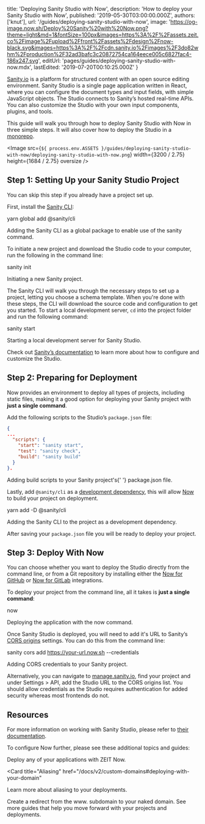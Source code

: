 
  title: 'Deploying Sanity Studio with Now',
  description: 'How to deploy your Sanity Studio with Now',
  published: '2019-05-30T03:00:00.000Z',
  authors: ['knut'],
  url: '/guides/deploying-sanity-studio-with-now',
  image:
    'https://og-image.now.sh/Deploy%20Sanity%20with%20Now.png?theme=light&md=1&fontSize=100px&images=https%3A%2F%2Fassets.zeit.co%2Fimage%2Fupload%2Ffront%2Fassets%2Fdesign%2Fnow-black.svg&images=https%3A%2F%2Fcdn.sanity.io%2Fimages%2F3do82whm%2Fproduction%2F32ad3bafc3c20872754ca164eece005c6827fac4-186x247.svg',
  editUrl: 'pages/guides/deploying-sanity-studio-with-now.mdx',
  lastEdited: '2019-07-20T00:10:25.000Z'
}

[Sanity.io](https://www.sanity.io) is a platform for structured content with an open source editing environment. Sanity Studio is a single page application written in React, where you can configure the document types and input fields, with simple JavaScript objects. The Studio connects to Sanity’s hosted real-time APIs. You can also customize the Studio with your own input components, plugins, and tools.

This guide will walk you through how to deploy Sanity Studio with Now in three simple steps. It will also cover how to deploy the Studio in a [monorepo](/examples/monorepo/).

<Image
  src={`${
    process.env.ASSETS
  }/guides/deploying-sanity-studio-with-now/deploying-sanity-studio-with-now.png`}
  width={3200 / 2.75}
  height={1684 / 2.75}
  oversize
/>

## Step 1: Setting Up your Sanity Studio Project

<Note>You can skip this step if you already have a project set up.</Note>

First, install the [Sanity CLI](https://www.npmjs.com/package/@sanity/cli):

<TerminalInput>yarn global add @sanity/cli</TerminalInput>
<Caption>Adding the Sanity CLI as a global package to enable use of the <InlineCode>sanity</InlineCode> command.</Caption>

To initiate a new project and download the Studio code to your computer, run the following in the command line:

<TerminalInput>sanity init</TerminalInput>
<Caption>Initiating a new Sanity project.</Caption>

The Sanity CLI will walk you through the necessary steps to set up a project, letting you choose a schema template. When you're done with these steps, the CLI will download the source code and configuration to get you started. To start a local development server, `cd` into the project folder and run the following command:

<TerminalInput>sanity start</TerminalInput>
<Caption>Starting a local development server for Sanity Studio.</Caption>

Check out [Sanity’s documentation](https://sanity.io/docs) to learn more about how to configure and customize the Studio.

## Step 2: Preparing for Deployment

Now provides an environment to deploy all types of projects, including static files, making it a good option for deploying your Sanity project with **just a single command**.

Add the following scripts to the Studio’s `package.json` file:

```json
{
...
  "scripts": {
    "start": "sanity start",
    "test": "sanity check",
    "build": "sanity build"
  }
}.
```

<Caption>
  Adding build scripts to your Sanity project's{' '}
  <InlineCode>package.json</InlineCode> file.
</Caption>

Lastly, add `@sanity/cli` as a [development dependency](https://yarnpkg.com/en/docs/dependency-types#toc-dev-dependencies), this will allow [Now](/now) to build your project on deployment.

<TerminalInput>yarn add -D @sanity/cli</TerminalInput>
<Caption>
  Adding the Sanity CLI to the project as a development dependency.
</Caption>

After saving your `package.json` file you will be ready to deploy your project.

## Step 3: Deploy With Now

You can choose whether you want to deploy the Studio directly from the command line, or from a Git repository by installing either the [Now for GitHub](https://zeit.co/docs/v2/integrations/now-for-github) or [Now for GitLab](https://zeit.co/docs/v2/integrations/now-for-gitlab) integrations.

To deploy your project from the command line, all it takes is **just a single command**:

<TerminalInput>now</TerminalInput>

<Caption>
  Deploying the application with the <InlineCode>now</InlineCode> command.
</Caption>

Once Sanity Studio is deployed, you will need to add it's URL to Sanity’s [CORS origins](https://www.sanity.io/docs/front-ends/cors) settings. You can do this from the command line:

<TerminalInput>sanity cors add https://your-url.now.sh --credentials</TerminalInput>
<Caption>Adding CORS credentials to your Sanity project.</Caption>

Alternatively, you can navigate to [manage.sanity.io](https://manage.sanity.io), find your project and under Settings > API, add the Studio URL to the CORS origins list. You should allow credentials as the Studio requires authentication for added security whereas most frontends do not.

## Resources

For more information on working with Sanity Studio, please refer to [their documentation](https://www.sanity.io/docs/content-studio).

To configure Now further, please see these additional topics and guides:

<Card title="Deploying Basics" href="/docs/v2/deployments/basics">
  Deploy any of your applications with ZEIT Now.
</Card>

<Card
  title="Aliasing"
  href="/docs/v2/custom-domains#deploying-with-your-domain"
>
  Learn more about aliasing to your deployments.
</Card>

<Card title="www. Redirect" href="/guides/redirect-from-www">
  Create a redirect from the www. subdomain to your naked domain.
</Card>

<Card title="More Guides" href="/guides">
  See more guides that help you move forward with your projects and deployments.
</Card>

